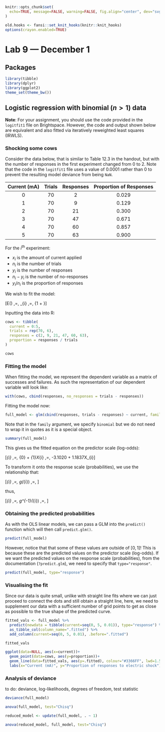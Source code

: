 ```r
knitr::opts_chunk$set(
  echo=TRUE, message=FALSE, warning=FALSE, fig.align="center", dev="svglite"
)

old.hooks <- fansi::set_knit_hooks(knitr::knit_hooks)
options(crayon.enabled=TRUE)
```

# Lab 9 &mdash; December 1

## Packages

```r
library(tibble)
library(dplyr)
library(ggplot2)
theme_set(theme_bw())
```


## Logistic regression with binomial ($n > 1$) data

**Note**: For your assignment, you should use the code provided in the `logitfit1` file on
Brightspace. However, the code and output shown below are equivalent and also fitted via
iteratively reweighted least squares (IRWLS).


### Shocking some cows

Consider the data below, that is similar to Table 12.3 in the handout, but with the number of
responses in the first experiment changed from 0 to 2. Note that the code in the `logitfit1` file
uses a value of 0.0001 rather than 0 to prevent the resulting model deviance from being `NaN`.

| Current (mA) | Trials | Responses | Proportion of Responses |
|:------------:|:------:|:---------:|:-----------------------:|
| 0            | 70     | 2         | 0.029                   |
| 1            | 70     | 9         | 0.129                   |
| 2            | 70     | 21        | 0.300                   |
| 3            | 70     | 47        | 0.671                   |
| 4            | 70     | 60        | 0.857                   |
| 5            | 70     | 63        | 0.900                   |

For the $i^{\text{th}}$ experiment:

- $x_{i}$ is the amount of current applied
- $n_{i}$ is the number of trials
- $y_{i}$ is the number of responses
- $n_{i} - y_{i}$ is the number of no-responses
- $y_{i} / n_{i}$ is the proportion of responses

We wish to fit the model:

\[E\left(\frac{y_{i}}{n_{i}}\right) \,=\, \theta_{i} \,=\, \frac{\exp{(\beta_{0} + \beta_{1}x)}}
{1 + \exp{(\beta_{0} + \beta_{1}x)}}\]

Inputting the data into R:

```r
cows <- tibble(
  current = 0:5,
  trials = rep(70, 6),
  responses = c(2, 9, 21, 47, 60, 63),
  proportion = responses / trials
)

cows
```


### Fitting the model

When fitting the model, we represent the dependent variable as a matrix of successes and failures.
As such the representation of our dependent variable will look like:

```r
with(cows, cbind(responses, no_responses = trials - responses))
```

Fitting the model now:

```r
full_model <- glm(cbind(responses, trials - responses) ~ current, family=binomial, data=cows)
```

Note that in the `family` argument, we specify `binomial` but we do not need to wrap it in quotes
as it is a special object.

```r
summary(full_model)
```

This gives us the fitted equation on the predictor scale (log-odds):

\[\widehat{\eta}_{i} \,=\, \widehat{\beta}_{0} + \widehat{\beta}_{1}X_{i} \,=\, -3.1020 + 1.1837X_{i}\]

To transform it onto the response scale (probabilities), we use the relationship that:

\[\widehat{\eta}_{i} \,=\, g(\widehat{\theta}_{i}) \,=\, \log{\left(\frac{\widehat{\theta}_{i}}{1 - \widehat{\theta}_{i}}\right)}\]

thus,

\[\widehat{\theta}_{i} \,=\, g^{-1}(\widehat{\eta}_{i}) \,=\, \frac{\exp{(\widehat{\eta}_{i})}}{1 + \exp{(\widehat{\eta}_{i})}}\]


### Obtaining the predicted probabilities

As with the OLS linear models, we can pass a GLM into the `predict()` function which will then
call `predict.glm()`.

```r
predict(full_model)
```

However, notice that that some of these values are outside of $[0,1]$! This is because these are
the predicted values on the predictor scale (log-odds). If we want the predicted values on the
response scale (probabilities), from the documentation (`?predict.glm`), we need to specify that
`type="response"`.

```r
predict(full_model, type="response")
```


### Visualising the fit

Since our data is quite small, unlike with straight line fits where we can just proceed to connect
the dots and still obtain a straight line, here, we need to supplement our data with a sufficient
number of grid points to get as close as possible to the true shape of the predicted curve.

```r
fitted_vals <- full_model %>%
  predict(newdata = tibble(current=seq(0, 5, 0.01)), type="response") %>%
  as_tibble_col(column_name=".fitted") %>%
  add_column(current=seq(0, 5, 0.01), .before=".fitted")

fitted_vals
```

```r
ggplot(data=NULL, aes(x=current))+
  geom_point(data=cows, aes(y=proportion))+
  geom_line(data=fitted_vals, aes(y=.fitted), colour="#3366FF", lwd=1.5, alpha=0.6)+
  labs(x="Current (mA)", y="Proportion of responses to electric shock")
```


### Analysis of deviance

to do: deviance, log-likelihoods, degrees of freedom, test statistic

```r
deviance(full_model)

anova(full_model, test="Chisq")

reduced_model <- update(full_model, . ~ 1)

anova(reduced_model, full_model, test="Chisq")
```



